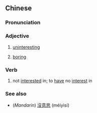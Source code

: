{{also|无心适}}
==Chinese==
{{zh-forms|s=无心适|type=12}}

===Pronunciation===
{{zh-pron
|mn=bô-sim-sek
|cat=a,v
}}

===Adjective===
{{zh-adj}}

# {{lb|zh|Min Nan}} [[uninteresting]]
# {{lb|zh|Min Nan}} [[boring]]

===Verb===
{{zh-verb}}

# {{lb|zh|Min Nan}} not [[interested]] in; to [[have]] no [[interest]] in

===See also===
* (''Mandarin'') [[沒意思]] (méiyìsi)